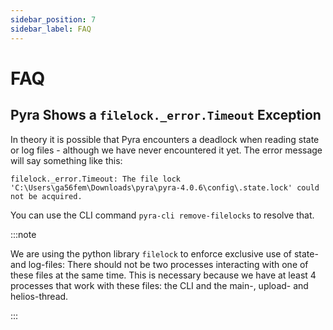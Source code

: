 ```yaml
---
sidebar_position: 7
sidebar_label: FAQ
---
```


# FAQ

## Pyra Shows a `filelock._error.Timeout` Exception

In theory it is possible that Pyra encounters a deadlock when reading state or log files - although we have never encountered it yet. The error message will say something like this:

```
filelock._error.Timeout: The file lock 'C:\Users\ga56fem\Downloads\pyra\pyra-4.0.6\config\.state.lock' could not be acquired.
```

You can use the CLI command `pyra-cli remove-filelocks` to resolve that.

:::note

We are using the python library `filelock` to enforce exclusive use of state- and log-files: There should not be two processes interacting with one of these files at the same time. This is necessary because we have at least 4 processes that work with these files: the CLI and the main-, upload- and helios-thread.

:::
